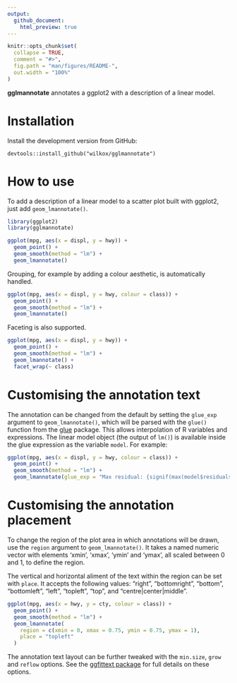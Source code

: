 ```yaml
---
output: 
  github_document:
    html_preview: true
---
```


```r
knitr::opts_chunk$set(
  collapse = TRUE,
  comment = "#>",
  fig.path = "man/figures/README-",
  out.width = "100%"
)
```

**gglmannotate** annotates a ggplot2 with a description of a linear model.

# Installation

Install the development version from GitHub:

`devtools::install_github("wilkox/gglmannotate")`

# How to use

To add a description of a linear model to a scatter plot built with ggplot2,
just add `geom_lmannotate()`.

```r
library(ggplot2)
library(gglmannotate)

ggplot(mpg, aes(x = displ, y = hwy)) +
  geom_point() +
  geom_smooth(method = "lm") +
  geom_lmannotate()
```

Grouping, for example by adding a colour aesthetic, is automatically handled.

```r
ggplot(mpg, aes(x = displ, y = hwy, colour = class)) +
  geom_point() +
  geom_smooth(method = "lm") +
  geom_lmannotate()
```

Faceting is also supported.

```r
ggplot(mpg, aes(x = displ, y = hwy)) +
  geom_point() +
  geom_smooth(method = "lm") +
  geom_lmannotate() +
  facet_wrap(~ class)
```

# Customising the annotation text

The annotation can be changed from the default by setting the `glue_exp`
argument to `geom_lmannotate()`, which will be parsed with the `glue()`
function from the [glue](https://glue.tidyverse.org) package. This allows
interpolation of R variables and expressions. The linear model object (the
output of `lm()`) is available inside the glue expression as the variable
`model`. For example:

```r
ggplot(mpg, aes(x = displ, y = hwy, colour = class)) +
  geom_point() +
  geom_smooth(method = "lm") +
  geom_lmannotate(glue_exp = "Max residual: {signif(max(model$residuals), 2)}")
```

# Customising the annotation placement

To change the region of the plot area in which annotations will be drawn, use
the `region` argument to `geom_lmannotate()`. It takes a named numeric vector
with elements 'xmin', 'xmax', 'ymin' and 'ymax', all scaled between 0 and 1, to
define the region.

The vertical and horizontal aliment of the text within the region can be set
with `place`. It accepts the following values: "right", "bottomright", "bottom",
"bottomleft", "left", "topleft", "top", and "centre|center|middle".

```r
ggplot(mpg, aes(x = hwy, y = cty, colour = class)) +
  geom_point() +
  geom_smooth(method = "lm") +
  geom_lmannotate(
    region = c(xmin = 0, xmax = 0.75, ymin = 0.75, ymax = 1),
    place = "topleft"
  )
```

The annotation text layout can be further tweaked with the `min.size`, `grow`
and `reflow` options. See the [ggfittext
package](https://github.com/wilkox/ggfittext) for full details on these
options.
